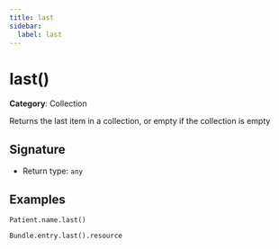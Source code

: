 ```yaml
---
title: last
sidebar:
  label: last
---
```


# last()

**Category**: Collection

Returns the last item in a collection, or empty if the collection is empty

## Signature

- Return type: `any`

## Examples

```fhirpath
Patient.name.last()
```

```fhirpath
Bundle.entry.last().resource
```

